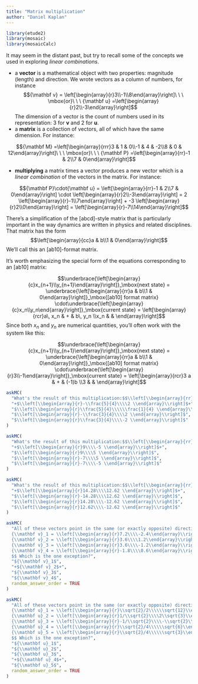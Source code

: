 ```yaml
---
title: "Matrix multiplication"
author: "Daniel Kaplan"
---
```


```r
library(etude2)
library(mosaic)
library(mosaicCalc)
```

It may seem in the distant past, but try to recall some of the concepts we used in exploring *linear combinations*.

- a **vector** is a mathematical object with two properties: magnitude (length) and direction. We wrote vectors as a column of numbers, for instance $${\mathbf v} = \left[\begin{array}{r}3\\-1\\8\end{array}\right]\ \ \ \mbox{or}\ \ \ {\mathbf u} =\left[\begin{array}{r}2\\-3\end{array}\right]$$ The dimension of a vector is the count of numbers used in its representation: 3 for $\mathbf v$ and 2 for $\mathbf u$.
- a **matrix** is a collection of vectors, all of which have the same dimension. For instance: 

$${\mathbf M} =\left[\begin{array}{rrr}3 & 1 & 0\\-1 & 4 & -2\\8 & 0 & 12\end{array}\right]\ \ \ \mbox{or}\ \ \ {\mathbf P} =\left[\begin{array}{rr}-1 & 2\\7 & 0\end{array}\right]$$

- **multiplying** a matrix times a vector produces a new vector which is a *linear combination* of the vectors in the matrix. For instance:

$${\mathbf P}\cdot{\mathbf u} = \left[\begin{array}{rr}-1 & 2\\7 & 0\end{array}\right] \cdot \left[\begin{array}{r}2\\-3\end{array}\right] =
2 \left[\begin{array}{r}-1\\7\end{array}\right] + -3 \left[\begin{array}{r}2\\0\end{array}\right] = \left[\begin{array}{r}-7\\14\end{array}\right]$$

There's a simplification of the [abcd]-style matrix that is particularly important in the way dynamics are written in physics and related disciplines. That matrix has the form $$\left[\begin{array}{cc}a & b\\1 & 0\end{array}\right]$$
We'll call this an [ab10]-format matrix.

It's worth emphasizing the special form of the equations corresponding to an [ab10] matrix:

$$\underbrace{\left[\begin{array}{c}x_{n+1}\\y_{n+1}\end{array}\right]}_\mbox{next state} =  
\underbrace{\left[\begin{array}{rr}a & b\\1 & 0\end{array}\right]}_\mbox{[ab10] format matrix} \cdot\underbrace{\left[\begin{array}{c}x_n\\y_n\end{array}\right]}_\mbox{current state} = 
\left[\begin{array}{rcr}a\, x_n & + & b\, y_n \\x_n & & \end{array}\right]$$
Since both $x_n$ and $y_n$ are numerical quantities, you'll often work with the system like this:

$$\underbrace{\left[\begin{array}{c}x_{n+1}\\y_{n+1}\end{array}\right]}_\mbox{next state} =  
\underbrace{\left[\begin{array}{rr}a & b\\1 & 0\end{array}\right]}_\mbox{[ab10] format matrix} \cdot\underbrace{\left[\begin{array}{r}3\\-1\end{array}\right]}_\mbox{current state} = 
\left[\begin{array}{rcr}3 a & + & (-1)b \\3 & & \end{array}\right]$$


```r
askMC(
  "What's the result of this multiplication:$$\\left[\\begin{array}{rr}-1 & \\frac{3}{4}\\\\1 & 0\\end{array}\\right] \\cdot \\left[\\begin{array}{r}2\\\\1 \\end{array}\\right] ?$$", 
  "+$\\left[\\begin{array}{r}-\\frac{5}{4}\\\\2 \\end{array}\\right]$+",
  "$\\left[\\begin{array}{r}\\frac{5}{4}\\\\\\frac{1}{4} \\end{array}\\right]$",
  "$\\left[\\begin{array}{r}-\\frac{3}{4}\\\\2 \\end{array}\\right]$",
  "$\\left[\\begin{array}{r}\\frac{3}{4}\\\\-2 \\end{array}\\right]$"
)
```

```r
askMC(
  "What's the result of this multiplication:$$\\left[\\begin{array}{rr}3 & 4\\\\1 & 0\\end{array}\\right] \\cdot \\left[\\begin{array}{r}-5\\\\6 \\end{array}\\right] ?$$", 
  "+$\\left[\\begin{array}{r}9\\\\-5 \\end{array}\\right]$+",
  "$\\left[\\begin{array}{r}9\\\\5 \\end{array}\\right]$",
  "$\\left[\\begin{array}{r}-7\\\\5 \\end{array}\\right]$",
  "$\\left[\\begin{array}{r}-7\\\\-5 \\end{array}\\right]$"
)
```

```r
askMC(
  "What's the result of this multiplication:$$\\left[\\begin{array}{rr}0 & -2\\\\1 & 0\\end{array}\\right] \\cdot \\left[\\begin{array}{r}12.62\\\\-7.14 \\end{array}\\right] ?$$", 
  "+$\\left[\\begin{array}{r}14.28\\\\12.62 \\end{array}\\right]$+",
  "$\\left[\\begin{array}{r}-14.28\\\\12.62 \\end{array}\\right]$",
  "$\\left[\\begin{array}{r}14.28\\\\-12.62 \\end{array}\\right]$",
  "$\\left[\\begin{array}{r}12.62\\\\-12.62 \\end{array}\\right]$"
)
```


```r
askMC(
  "All of these vectors point in the same (or exactly opposite) direction, except one:$$
  {\\mathbf v}_1 = \\left[\\begin{array}{r}7.2\\\\-2.4\\end{array}\\right], \\ \\ 
  {\\mathbf v}_2 = \\left[\\begin{array}{r}3.6\\\\1.2\\end{array}\\right],\\ \\ 
  {\\mathbf v}_3 = \\left[\\begin{array}{r}3.6\\\\-1.2\\end{array}\\right],\\ \\ 
  {\\mathbf v}_4 = \\left[\\begin{array}{r}-1.8\\\\0.6\\end{array}\\right]
  $$ Which is the one exception?", 
  "${\\mathbf v}_1$",
  "+${\\mathbf v}_2$+",
  "${\\mathbf v}_3$",
  "${\\mathbf v}_4$",
  random_answer_order = TRUE
)
```

```r
askMC(
  "All of these vectors point in the same (or exactly opposite) direction, except one:$$
  {\\mathbf u}_1 = \\left[\\begin{array}{r}\\sqrt{2}/2\\\\\\sqrt{12}\\end{array}\\right], \\ \\ 
  {\\mathbf u}_2 = \\left[\\begin{array}{r}1/\\sqrt{2}\\\\2\\sqrt{3}\\end{array}\\right],\\ \\ 
  {\\mathbf u}_3 = \\left[\\begin{array}{r}-1/\\sqrt{2}\\\\-\\sqrt{2}\\sqrt{6}\\end{array}\\right],\\ \\ 
  {\\mathbf u}_4 = \\left[\\begin{array}{r}\\sqrt{2}/4\\\\\\sqrt{6}\\end{array}\\right],\\ \\ 
  {\\mathbf u}_5 = \\left[\\begin{array}{r}\\sqrt{2}/4\\\\\\sqrt{3}\\end{array}\\right]
  $$ Which is the one exception?", 
  "${\\mathbf u}_1$",
  "${\\mathbf u}_2$",
  "${\\mathbf u}_3$",
  "+${\\mathbf u}_4$+",
  "${\\mathbf u}_5$",
  random_answer_order = TRUE
)
```

